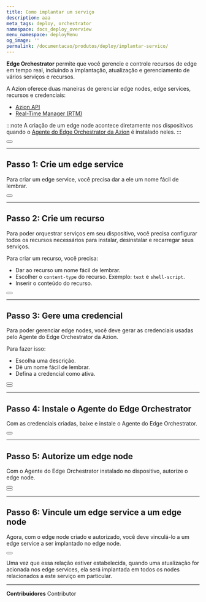 ```yaml
---
title: Como implantar um serviço
description: aaa
meta_tags: deploy, orchestrator
namespace: docs_deploy_overview
menu_namespace: deployMenu
og_image: ''
permalink: /documentacao/produtos/deploy/implantar-servico/
---
```



**Edge Orchestrator** permite que você gerencie e controle recursos de edge em tempo real, incluindo a implantação, atualização e gerenciamento de vários serviços e recursos.

A Azion oferece duas maneiras de gerenciar edge nodes, edge services, recursos e credenciais:

- [Azion API](https://api.azion.com/#32f34add-9e9f-4b25-94c9-3cee4c266a23)
- [Real-Time Manager (RTM)](/pt-br/documentacao/produtos/guias/como-acessar-o-rtm/)

:::note 
A criação de um edge node acontece diretamente nos dispositivos quando o [Agente do Edge Orchestrator da Azion]() é instalado neles.
:::

<Button href="/pt-br/documentacao/produtos/edge-orchestrator/" text="saiba mais sobre edge orchestrator" variant="secondary"></Button>

---

## Passo 1: Crie um edge service

Para criar um edge service, você precisa dar a ele um nome fácil de lembrar.

<Button href="#" text="consulte o guia para criar um edge service" variant="secondary"></Button>

---

## Passo 2: Crie um recurso

Para poder orquestrar serviços em seu dispositivo, você precisa configurar todos os recursos necessários para instalar, desinstalar e recarregar seus serviços.

Para criar um recurso, você precisa:

- Dar ao recurso um nome fácil de lembrar.
- Escolher o `content-type` do recurso. Exemplo: `text` e `shell-script`.
- Inserir o conteúdo do recurso.

<Button href="#" text="consulte o guia para criar um edge service resource" variant="secondary"></Button>

---

## Passo 3: Gere uma credencial 

Para poder gerenciar edge nodes, você deve gerar as credenciais usadas pelo Agente do Edge Orchestrator da Azion.

Para fazer isso: 

- Escolha uma descrição.
- Dê um nome fácil de lembrar.
- Defina a credencial como ativa.

<Button href="#" text="consulte o guia para criar uma credencial" variant="secondary"></Button>
<br/>
<Button href="#" text="saiba mais sobre credenciais" variant="secondary"></Button>

---

## Passo 4: Instale o Agente do Edge Orchestrator

Com as credenciais criadas, baixe e instale o Agente do Edge Orchestrator.

<Button href="#" text="consulte o guia para instalar o agente do edge orchestrator" variant="secondary"></Button>

---

## Passo 5: Autorize um edge node

Com o Agente do Edge Orchestrator instalado no dispositivo, autorize o edge node.

<Button href="#" text="consulte o guia para autorizar um edge node" variant="secondary"></Button>
<br/>
<Button href="/pt-br/documentacao/produtos/edge-orchestrator/edge-node/" text="saiba mais sobre edge nodes" variant="secondary"></Button>

---

## Passo 6: Vincule um edge service a um edge node

Agora, com o edge node criado e autorizado, você deve vinculá-lo a um edge service a ser implantado no edge node.

<Button href="#" text="consulte o guia para vincular um edge service a um edge node" variant="secondary"></Button>

Uma vez que essa relação estiver estabelecida, quando uma atualização for acionada nos edge services, ela será implantada em todos os nodes relacionados a este serviço em particular.


---


**Contribuidores** <ContributorList>Contributor</ContributorList>
